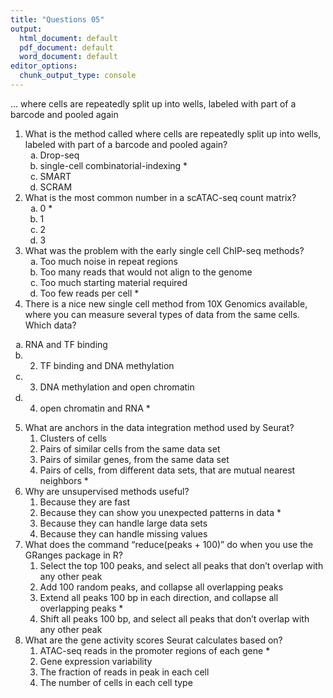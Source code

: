 ```yaml
---
title: "Questions 05"
output:
  html_document: default
  pdf_document: default
  word_document: default
editor_options:
  chunk_output_type: console
---
```


… where cells are repeatedly split up into wells, labeled with part of a
barcode and pooled again

1. What is the method called where cells are repeatedly split up into wells, labeled with part of a barcode and pooled again?
	a) Drop-seq
	b) single-cell combinatorial-indexing *
	c) SMART
	d) SCRAM
	
2. What is the most common number in a scATAC-seq count matrix?
	a) 0 *
	b) 1
	c) 2
	d) 3
	
3. What was the problem with the early single cell ChIP-seq methods?
	a) Too much noise in repeat regions
	b) Too many reads that would not align to the genome
	c) Too much starting material required
	d) Too few reads per cell *
	
4. There is a nice new single cell method from 10X Genomics available, where you can measure several types of data from the same cells. Which data?
a) RNA and TF binding
b) 2. TF binding and DNA methylation
c) 3. DNA methylation and open chromatin
d) 4. open chromatin and RNA *

5. What are anchors in the data integration method used by Seurat?
	1. Clusters of cells
	2. Pairs of similar cells from the same data set
	3. Pairs of similar genes, from the same data set
	4. Pairs of cells, from different data sets, that are mutual nearest neighbors *
6. Why are unsupervised methods useful?
	1. Because they are fast
	2. Because they can show you unexpected patterns in data *
	3. Because they can handle large data sets
	4. Because they can handle missing values
7. What does the command “reduce(peaks + 100)” do when you use the GRanges package in R?
	1. Select the top 100 peaks, and select all peaks that don’t overlap with any other peak
	2. Add 100 random peaks, and collapse all overlapping peaks
	3. Extend all peaks 100 bp in each direction, and collapse all overlapping peaks *
	4. Shift all peaks 100 bp, and select all peaks that don’t overlap with any other peak
8. What are the gene activity scores Seurat calculates based on?
	1. ATAC-seq reads in the promoter regions of each gene *
	2. Gene expression variability
	3. The fraction of reads in peak in each cell
	4. The number of cells in each cell type